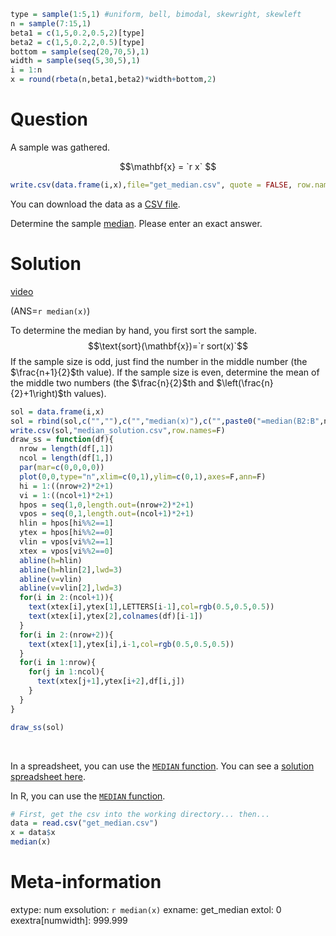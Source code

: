 ```r
type = sample(1:5,1) #uniform, bell, bimodal, skewright, skewleft
n = sample(7:15,1)
beta1 = c(1,5,0.2,0.5,2)[type]
beta2 = c(1,5,0.2,2,0.5)[type]
bottom = sample(seq(20,70,5),1)
width = sample(seq(5,30,5),1)
i = 1:n
x = round(rbeta(n,beta1,beta2)*width+bottom,2)
```


Question
========

A sample was gathered. 

$$\mathbf{x} = `r x` $$


```r
write.csv(data.frame(i,x),file="get_median.csv", quote = FALSE, row.names = FALSE)
```

You can download the data as a [CSV file](get_median.csv).

Determine the sample [median](https://en.wikipedia.org/wiki/Median){target="blank"}. Please enter an exact answer.



Solution
========

[video](https://vimeo.com/531906339){target="_blank"}

(ANS=`r median(x)`)

To determine the median by hand, you first sort the sample.
$$\text{sort}(\mathbf{x})=`r sort(x)`$$
If the sample size is odd, just find the number in the middle number (the $\frac{n+1}{2}$th value). If the sample size is even, determine the mean of the middle two numbers (the $\frac{n}{2}$th and $\left(\frac{n}{2}+1\right)$th values).


```r
sol = data.frame(i,x)
sol = rbind(sol,c("",""),c("","median(x)"),c("",paste0("=median(B2:B",n+1,")",collapse="")))
write.csv(sol,"median_solution.csv",row.names=F)
draw_ss = function(df){
  nrow = length(df[,1])
  ncol = length(df[1,])
  par(mar=c(0,0,0,0))
  plot(0,0,type="n",xlim=c(0,1),ylim=c(0,1),axes=F,ann=F)
  hi = 1:((nrow+2)*2+1)
  vi = 1:((ncol+1)*2+1)
  hpos = seq(1,0,length.out=(nrow+2)*2+1)
  vpos = seq(0,1,length.out=(ncol+1)*2+1)
  hlin = hpos[hi%%2==1]
  ytex = hpos[hi%%2==0]
  vlin = vpos[vi%%2==1]
  xtex = vpos[vi%%2==0]
  abline(h=hlin)
  abline(h=hlin[2],lwd=3)
  abline(v=vlin)
  abline(v=vlin[2],lwd=3)
  for(i in 2:(ncol+1)){
    text(xtex[i],ytex[1],LETTERS[i-1],col=rgb(0.5,0.5,0.5))
    text(xtex[i],ytex[2],colnames(df)[i-1])
  }    
  for(i in 2:(nrow+2)){
    text(xtex[1],ytex[i],i-1,col=rgb(0.5,0.5,0.5))
  }
  for(i in 1:nrow){
    for(j in 1:ncol){
      text(xtex[j+1],ytex[i+2],df[i,j])
    }
  }
}

draw_ss(sol)
```
\

In a spreadsheet, you can use the [`MEDIAN` function](https://wiki.openoffice.org/wiki/Documentation/How_Tos/Calc:_MEDIAN_function){target="blank"}. You can see a [solution spreadsheet here](median_solution.csv).

In R, you can use the [`MEDIAN` function](https://www.rdocumentation.org/packages/stats/versions/3.6.2/topics/median){target="blank"}.

```r
# First, get the csv into the working directory... then...
data = read.csv("get_median.csv")
x = data$x
median(x)
```



Meta-information
================
extype: num
exsolution: `r median(x)`
exname: get_median
extol: 0
exextra[numwidth]: 999.999
